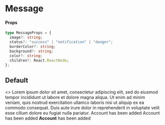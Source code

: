 
<Meta title="Components/Message" component={Message} />

# Message

#### Props

```typescript
type MessageProps = {
  image?: string;
  status?: "success" | "notification" | "danger";
  borderColor?: string;
  background?: string;
  color?: string;
  children?: React.ReactNode;
};
```

## Default

<Preview>
  <Story name="default">
    <>
      <Message status="success" image="success">
        Lorem ipsum dolor sit amet, consectetur adipiscing elit, sed do eiusmod
        tempor incididunt ut labore et dolore magna aliqua. Ut enim ad minim
        veniam, quis nostrud exercitation ullamco laboris nisi ut aliquip ex ea
        commodo consequat. Duis aute irure dolor in reprehenderit in voluptate
        velit esse cillum dolore eu fugiat nulla pariatur.
      </Message>
      <Spacer height="1rem" />
      <Message status="danger" image="danger">
        Account has been added
      </Message>
      <Spacer height="1rem" />
      <Message status="notification" image="info">
        Account has been added
      </Message>
      <Spacer height="1rem" />
      <Message status="danger" background="#F5B7B1" color="#B03A2E">
        <strong>Account</strong> has been added
      </Message>
    </>
  </Story>
</Preview>
